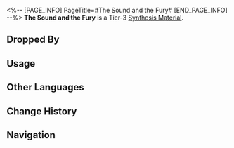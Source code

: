 <%-- [PAGE_INFO]
PageTitle=#The Sound and the Fury#
[END_PAGE_INFO] --%>
{{Item Infobox
|id          = 182009
|image       = Item The Sound and the Fury.png
|type        = Synthesis Material
|invCategory = Other Materials
|rarity      = 3
|effect      = Tier 3 Synthesis Material
|description = As you may have realized, the majority of sounds in this world are noise, and the majority of words are meaningless combinations.<br />Don't let these distractions sway your judgment.
|source1     = [[The Reverie Hotel: Memory Zone Meme "Heartbreaker" or other enemies]]
}}
{{Description|''"Life is like a fool's dream filled with the sound and the fury, but ultimately meaningless."''}}
'''The Sound and the Fury''' is a Tier-3 [[Synthesis Material]].

==Dropped By==
{{Dropped By}}

==Usage==
{{Craft Usage}}

==Other Languages==
{{Other Languages
|en   = The Sound and the Fury
|zhs  = 喧哗与骚动
|zht  = 喧嘩與騷動
|ja   = 喧噪と騒動
|ko   = 음향과 분노
|es   = El ruido y la furia
|fr   = Le Bruit et la Fureur
|ru   = Шум и ярость
|th   = The Sound and the Fury
|vi   = Nhộn Nhịp Và Náo Động
|de   = Getöse
|id   = The Sound and the Fury
|pt   = O Som e a Fúria
}}

==Change History==
{{Change History|2.0}}

==Navigation==
{{Synthesis Material Navbox}}